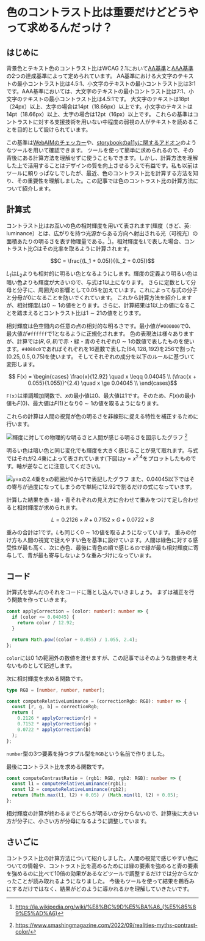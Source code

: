 
# 色のコントラスト比は重要だけどどうやって求めるんだっけ？

## はじめに

背景色とテキスト色のコントラスト比はWCAG 2.1において[AA基準](https://www.w3.org/WAI/WCAG21/Understanding/contrast-minimum.html)と[AAA基準](https://www.w3.org/WAI/WCAG21/Understanding/contrast-enhanced)の2つの達成基準によって定められています。
AA基準における大文字のテキストの最小コントラスト比は4.5:1、小文字のテキストの最小コントラスト比は3:1です。AAA基準においては、大文字のテキストの最小コントラスト比は7:1、小文字のテキストの最小コントラスト比は4.5:1です。
大文字のテキストは18pt（24px）以上、太字の場合は14pt（18.66px）以上です。小文字のテキストは14pt（18.66px）以上、太字の場合は12pt（16px）以上です。
これらの基準はコントラストに対する支援技術を用いない中程度の弱視の人がテキストを読めることを目的として設けられています。

この基準は[WebAIMのチェッカー](https://webaim.org/resources/contrastchecker/)や、[storybookのa11yに関するアドオン](https://storybook.js.org/addons/@storybook/addon-a11y)のようなツールを用いて確認できます。
ツールを使って簡単に求められるので、その背後にある計算方法を理解せずに使うこともできます。しかし、計算方法を理解した上で活用することはデザインの質を向上させるうえで有益です。私も以前はツールに頼りっぱなしでしたが、最近、色のコントラスト比を計算する方法を知り、その重要性を理解しました。この記事では色のコントラスト比の計算方法について紹介します。

## 計算式

コントラスト比はお互いの色の相対輝度を用いて表されます(輝度（きど、英: luminance）とは、広がりを持つ光源からある方向へ射出される光（可視光）の面積あたりの明るさを表す物理量である。[^1])。相対輝度を$L$で表した場合、コントラスト比$C$はその比率を取るように計算されます。

```math
C = \frac{(L_1 + 0.05)}{(L_2 + 0.05)}
```

$L_1$は$L_2$よりも相対的に明るい色となるようにします。輝度の定義より明るい色は暗い色よりも輝度が大きいので、与式は$1$以上になります。
さらに定数として分母と分子に、周囲光の影響として$0.05$を加えています。これによって与式の分子と分母が$0$になることを防いでくれています。
これから計算方法を紹介しますが、相対輝度$L$は$0 \sim 1$の値をとります。さらに、計算結果は1以上の値になることを踏まえるとコントラスト比は$1\sim 21$の値をとります。

相対輝度は色空間内の任意の点の相対的な明るさです。最小値が`#000000`で$0$、最大値が`#ffffff`で$1$となるように正規化されます。
色の表現法は様々ありますが、計算では$(R,G,B)$で赤・緑・青のそれぞれ$0\sim1$の数値で表したものを使います。`#4080c0`であればそれぞれを16進数で表した$(64,128,192)$を$256$で割った$(0.25,0.5,0.75)$を使います。
そしてそれぞれの成分を以下のルールに基づいて変形します。

```math
    F(x) =
        \begin{cases}
            \frac{x}{12.92} \quad x \leqq 0.04045 \\
            (\frac{x + 0.055}{1.055})^{2.4} \quad x \ge 0.04045 \\
        \end{cases}
```

`F(x)`は単調増加関数で、$x$の最小値は0、最大値は1です。そのため、$F(x)$の最小値も$F(0)$、最大値は$F(1)$となり$0\sim1$の値を取るようになります。

これらの計算は人間の視覚が色の明るさを非線形に捉える特性を補正するために行います。

<Image
  src={luminanceVsLightness}
  alt="輝度に対しての物理的な明るさと人間が感じる明るさを図示したグラフ"
/>
[^2]

明るい色は暗い色と同じ変化でも輝度を大きく感じることが見て取れます。与式ではそれが$2.4$乗によって表されています(下図は$y = x^{2.4}$をプロットしたものです。軸が逆なことに注意してください)。

<Image
  src={powByTwoPointFour}
  alt="y=xの2.4乗をxの範囲が0から1で表記したグラフ"
/>
また、$0.04045$以下ではその寄与が過度になってしまうので単純に$12.92$で割るだけの式になっています。

計算した結果を赤・緑・青それぞれの見え方に合わせて重みをつけて足し合わせると相対輝度が求められます。

```math
 L = 0.2126 \times R + 0.7152 \times G + 0.0722 \times B
```

重みの合計は1です。$L$も同じく$0\sim1$の値を取るようになっています。
重みの付け方も人間の視覚で捉えやすい色を基準に設けています。人間は緑色に対する感受性が最も高く、次に赤色、最後に青色の順で感じるので緑が最も相対輝度に寄与して、青が最も寄与しないような重みづけになっています。

## コード

計算式を学んだのそれをコードに落とし込んでいきましょう。
まずは補正を行う関数を作っていきます。

```ts
const applyCorrection = (color: number): number => {
  if (color <= 0.04045) {
    return color / 12.92;
  }

  return Math.pow((color + 0.055) / 1.055, 2.4);
};
```

`color`には$0~1$の範囲外の数値を渡せますが、この記事ではそのような数値を考えないものとして記述します。

次に相対輝度を求める関数です。

```ts
type RGB = [number, number, number];

const computeRelativeLuminance = (correctionRgb: RGB): number => {
  const [r, g, b] = correctionRgb;
  return (
    0.2126 * applyCorrection(r) +
    0.7152 * applyCorrection(g) +
    0.0722 * applyCorrection(b)
  );
};
```

`number`型の3つ要素を持つタプル型を`RGB`という名前で作りました。

最後にコントラスト比を求める関数です。

```ts
const computeContrastRatio = (rgb1: RGB, rgb2: RGB): number => {
  const l1 = computeRelativeLuminance(rgb1);
  const l2 = computeRelativeLuminance(rgb2);
  return (Math.max(l1, l2) + 0.05) / (Math.min(l1, l2) + 0.05);
};
```

相対輝度の計算が終わるまでどちらが明るいか分からないので、計算後に大きい方が分子に、小さい方が分母になるように調整しています。

## さいごに

コントラスト比の計算方法について紹介しました。人間の視覚で感じやすい色についての情報や、コントラスト比を高めるためには緑の要素を強めると青の要素を強めるのに比べて10倍の効果があるなどツールで調整するだけでは分からなかったことが読み取れるようになりました。
今後もツールを使って結果を鵜呑みにするだけではなく、結果がどのように導かれるかを理解していきたいです。

[^1]: https://ja.wikipedia.org/wiki/%E8%BC%9D%E5%BA%A6_(%E5%85%89%E5%AD%A6)

[^2]: https://www.smashingmagazine.com/2022/09/realities-myths-contrast-color/
